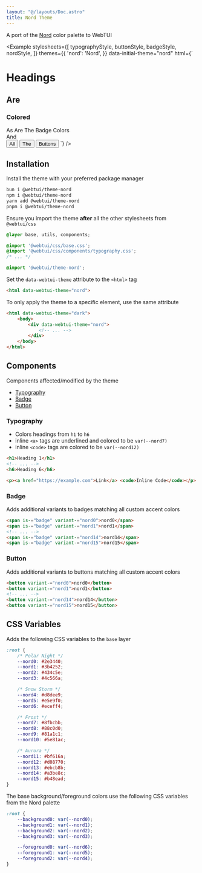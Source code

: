 ```yaml
---
layout: "@/layouts/Doc.astro"
title: Nord Theme
---
```



A port of the [Nord](https://nordtheme.com) color palette to WebTUI

<Example
    stylesheets={[
        typographyStyle,
        buttonStyle,
        badgeStyle,
        nordStyle,
    ]}
    themes={{
        'nord': 'Nord',
    }}
    data-initial-theme="nord"
html={`
<h1>Headings</h1>
<h2>Are</h2>
<h3>Colored</h3>
<span is-="badge" variant-="nord7">As</span>
<span is-="badge" variant-="nord8">Are</span>
<span is-="badge" variant-="nord9">The</span>
<span is-="badge" variant-="nord10">Badge</span>
<span is-="badge" variant-="nord11">Colors</span><br/>
<span is-="badge" variant-="nord12">And</span><br/>
<button variant-="nord13">All</button>
<button variant-="nord14">The</button>
<button variant-="nord15">Buttons</button>
`}
/>

## Installation

Install the theme with your preferred package manager

```bash
bun i @webtui/theme-nord
npm i @webtui/theme-nord
yarn add @webtui/theme-nord
pnpm i @webtui/theme-nord
```

Ensure you import the theme **after** all the other stylesheets from `@webtui/css`

```css
@layer base, utils, components;

@import '@webtui/css/base.css';
@import '@webtui/css/components/typography.css';
/* ... */

@import '@webtui/theme-nord';
```

Set the `data-webtui-theme` attribute to the `<html>` tag

```html
<html data-webtui-theme="nord">
```

To only apply the theme to a specific element, use the same attribute

```html
<html data-webtui-theme="dark">
    <body>
        <div data-webtui-theme="nord">
            <!-- ... -->
        </div>
    </body>
</html>
```

## Components

Components affected/modified by the theme

- [Typography](#typography)
- [Badge](#badge)
- [Button](#button)

### Typography

- Colors headings from `h1` to `h6`
- inline `<a>` tags are underlined and colored to be `var(--nord7)`
- inline `<code>` tags are colored to be `var(--nord12)`

```html
<h1>Heading 1</h1>
<!-- ... -->
<h6>Heading 6</h6>

<p><a href="https://example.com">Link</a> <code>Inline Code</code></p>
```

### Badge

Adds additional variants to badges matching all custom accent colors

```html
<span is-="badge" variant-="nord0">nord0</span>
<span is-="badge" variant-="nord1">nord1</span>
<!-- ... -->
<span is-="badge" variant-="nord14">nord14</span>
<span is-="badge" variant-="nord15">nord15</span>
```

### Button

Adds additional variants to buttons matching all custom accent colors

```html
<button variant-="nord0">nord0</button>
<button variant-="nord1">nord1</button>
<!-- ... -->
<button variant-="nord14">nord14</button>
<button variant-="nord15">nord15</button>
```

## CSS Variables

Adds the following CSS variables to the `base` layer

```css
:root {
    /* Polar Night */
    --nord0: #2e3440;
    --nord1: #3b4252;
    --nord2: #434c5e;
    --nord3: #4c566a;

    /* Snow Storm */
    --nord4: #d8dee9;
    --nord5: #e5e9f0;
    --nord6: #eceff4;

    /* Frost */
    --nord7: #8fbcbb;
    --nord8: #88c0d0;
    --nord9: #81a1c1;
    --nord10: #5e81ac;

    /* Aurora */
    --nord11: #bf616a;
    --nord12: #d08770;
    --nord13: #ebcb8b;
    --nord14: #a3be8c;
    --nord15: #b48ead;
}
```

The base background/foreground colors use the following CSS variables from the Nord palette

```css
:root {
    --background0: var(--nord0);
    --background1: var(--nord1);
    --background2: var(--nord2);
    --background3: var(--nord3);

    --foreground0: var(--nord6);
    --foreground1: var(--nord5);
    --foreground2: var(--nord4);
}
```
